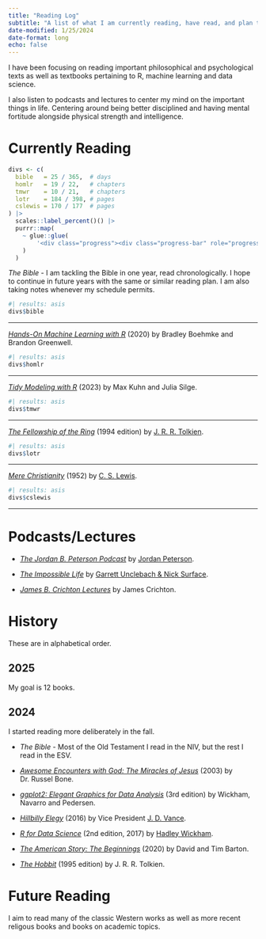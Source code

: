 ```yaml
---
title: "Reading Log"
subtitle: "A list of what I am currently reading, have read, and plan to read."
date-modified: 1/25/2024
date-format: long
echo: false
---
```


I have been focusing on reading important philosophical and psychological texts as well as textbooks pertaining to R, machine learning and data science.

I also listen to podcasts and lectures to center my mind on the important things in life.
Centering around being better disciplined and having mental fortitude alongside physical strength and intelligence.

# Currently Reading

```r
divs <- c(
  bible   = 25 / 365,  # days
  homlr   = 19 / 22,   # chapters
  tmwr    = 10 / 21,   # chapters
  lotr    = 184 / 398, # pages
  cslewis = 170 / 177  # pages
) |> 
  scales::label_percent()() |> 
  purrr::map(
    ~ glue::glue(
        '<div class="progress"><div class="progress-bar" role="progressbar" style="width: {.x};" aria-valuenow="50" aria-valuemin="0" aria-valuemax="100"></div></div>'
    )
  )
```

*The Bible* - I am tackling the Bible in one year, read chronologically. I hope to continue in future years with the same or similar reading plan. I am also taking notes whenever my schedule permits.

```r
#| results: asis
divs$bible
```

---

[*Hands-On Machine Learning with R*](https://bradleyboehmke.github.io/HOML/) (2020) by Bradley Boehmke and Brandon Greenwell.

```r
#| results: asis
divs$homlr
```

---

[*Tidy Modeling with R*](https://www.tmwr.org/) (2023) by Max Kuhn and Julia Silge.

```r
#| results: asis
divs$tmwr
```

---

[*The Fellowship of the Ring*](https://en.wikipedia.org/wiki/The_Fellowship_of_the_Ring) (1994 edition) by [J. R. R. Tolkien](https://en.wikipedia.org/wiki/J._R._R._Tolkien).

```r
#| results: asis
divs$lotr
```

---

[*Mere Christianity*](https://en.wikipedia.org/wiki/Mere_Christianity) (1952) by [C. S. Lewis](https://en.wikipedia.org/wiki/C._S._Lewis).

```r
#| results: asis
divs$cslewis
```

---

# Podcasts/Lectures

- [*The Jordan B. Peterson Podcast*](https://open.spotify.com/show/1Zw2DKjelPnuEYpydFlhgN?si=fd1d1b72d8464e06) by [Jordan Peterson](https://www.jordanbpeterson.com/).

- [*The Impossible Life*](https://open.spotify.com/show/3McmSdhO7OR6GB97Nqq69I?si=344f35bad6284a28) by [Garrett Unclebach & Nick Surface](https://www.theimpossible.life/).

- [*James B. Crichton Lectures*](https://open.spotify.com/show/4mgsxnDBgwKIrgn7Z4Wkya?si=5b4e31ed13b4403a) by James Crichton.

# History

These are in alphabetical order.

## 2025

My goal is 12 books.

## 2024

I started reading more deliberately in the fall.

- *The Bible* - Most of the Old Testament I read in the NIV, but the rest I read in the ESV.

- [*Awesome Encounters with God: The Miracles of Jesus*](https://www.thriftbooks.com/w/awesome-encounters-with-god---the-miracles-of-jesus_dr-russell-bone/52477651/#edition=71087318) (2003) by Dr. Russel Bone.

- [*ggplot2: Elegant Graphics for Data Analysis*](https://ggplot2-book.org/) (3rd edition) by Wickham, Navarro and Pedersen.

- [*Hillbilly Elegy*](https://en.wikipedia.org/wiki/Hillbilly_Elegy) (2016) by Vice President [J. D. Vance](https://en.wikipedia.org/wiki/JD_Vance).

- [*R for Data Science*](https://r4ds.hadley.nz/) (2nd edition, 2017) by [Hadley Wickham](https://github.com/hadley).

- [*The American Story: The Beginnings*](https://www.google.com/books/edition/The_American_Story/r3GVzQEACAAJ?hl=en) (2020) by David and Tim Barton.

- [*The Hobbit*](https://en.wikipedia.org/wiki/The_Hobbit) (1995 edition) by J. R. R. Tolkien.

# Future Reading

I aim to read many of the classic Western works as well as more recent religous books and books on academic topics.